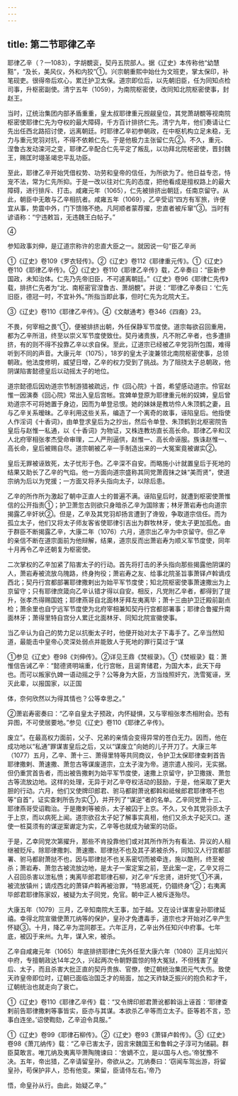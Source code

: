 ```yaml
---
---
---
```

title: 第二节耶律乙辛
---



耶律乙辛（？—1083），字胡覩衮，契丹五院部人。据《辽史》本传称他“幼慧黠”，“及长，美风仪，外和内狡”①。兴宗朝重熙中始仕为文班吏，掌太保印，补笔砚吏。很得帝后欢心，累迁护卫太保。道宗即位后，以先朝旧臣，任为同知点检司事，升枢密副使。清宁五年（1059），为南院枢密使，改同知北院枢密使事，封赵王。

当时，辽统治集团内部矛盾重重，皇太叔耶律重元觊觎皇位，其党萧胡覩等视南院枢密使耶律仁先为夺权的最大障碍，千方百计排挤仁先。清宁九年，他们奏请让仁先出任西北路招讨使，远离朝廷。时耶律乙辛初参朝政，在中枢机构立足未稳，无力与重元党羽对抗，不得不依赖仁先。于是他极力主张留仁先②。不久，重元、涅鲁古发动滦河之变，耶律乙辛配合仁先平定了叛乱，以功拜北院枢密使，晋封魏王，赐匡时翊圣竭忠平乱功臣。

至此，耶律乙辛开始凭借权势、功劳和皇帝的信任，为所欲为了。他日益专恣，恃宠不法，常为仁先所抑。于是一改以往对仁先的态度，把他看成是擅权路上的最大障碍，进行排斥、打击。咸雍元年（1065），仁先被排挤出朝廷，任南京留守。从此，朝臣中无敢与乙辛相抗者。咸雍五年（1069），乙辛受诏“四方有军旅，许便宜从事，势震中外，门下馈赂不绝。凡阿顺者蒙荐擢，忠直者被斥窜”③。当时有谚语称：“宁违敕旨，无违魏王白帖子。”

④

参知政事刘伸，是辽道宗称许的忠直大臣之一。就因说一句“臣乙辛尚

①《辽史》卷109《罗衣轻传》。②《辽史》卷112《耶律重元传》。①《辽史》卷110《耶律乙辛传》。②《辽史》卷110《耶律乙辛传》载，乙辛奏曰：“臣新参国政，未知治体。仁先乃先帝旧臣，不可遽离朝廷。”《辽史》卷96《耶律仁先传》载，排挤仁先者为“北、南枢密官涅鲁古、萧胡覩”。并说：“耶律乙辛奏曰：‘仁先旧臣，德冠一时，不宜补外。”所指当即此事，但时仁先为北院大王。

③《辽史》卷110《耶律乙辛传》。④《文献通考》卷346《四裔》23。

不畏，何宰相之畏”①，便被排挤出朝，外任保静军节度使。道宗每欲召回重用，都为乙辛所沮，终至以崇义军节度使致仕。契丹诸贵族，凡不附乙辛者，也多遭排挤，有的则不得不投靠乙辛以求自保。至此，辽道宗已经被乙辛党羽所包围，难得听到不同的声音。大康元年（1075），18岁的皇太子浚兼领北南院枢密使事，总领朝政。他法度修明，威望日增，乙辛的权力受到了挑战。为了阻挠太子总朝政，他阴谋陷害懿德皇后以动摇太子的地位。

道宗懿德后因劝道宗节制游猎被疏远，作《回心院》十首，希望感动道宗。伶官赵惟一因演奏《回心院》常出入皇后宫帐。宫婢单登原为耶律重元帐的奴婢，皇后曾劝道宗不可将她置于身边，因而为单登忌恨。她的妹妹是教坊伶人朱顶鹤之妻，且与乙辛关系暧昧。乙辛利用这些关系，编造了一个离奇的故事，诬陷皇后。他指使人作淫词《十香词》，由单登求皇后为之抄出，然后令单登、朱顶鹤到北枢密院告皇后与赵惟一私通，以《十香词》为物证，又株连教坊直长高长命。耶律乙辛和汉人北府宰相张孝杰受命审理，二人严刑逼供，赵惟一、高长命诬服。族诛赵惟一、高长命，皇后被赐自尽。道宗朝被乙辛一手制造出来的一大冤案竟被谳实②。

皇后无罪被诬致死，太子忧形于色。乙辛深不自安。而略施小计就置皇后于死地的结果又助长了乙辛的气焰。他一方面向道宗盛称其同党萧霞抹之妹“美而贤”，使道宗纳为后以为党援；一方面又将矛头指向太子，以除后患。

乙辛的所作所为激起了朝中正直人士的普遍不满。诬陷皇后时，就遭到枢密使萧惟信的公开指责①；护卫萧忽古则欲只身暗杀乙辛为国除害；林牙萧岩寿也向道宗揭露乙辛奸状②。但是，乙辛及其党羽却扬言遭到了谗毁，争取道宗信任。而为孤立太子，他们又将太子师友客省使耶律引吉出为群牧林牙，使太子更加孤危。由于群臣不断揭露乙辛，大康二年（1076）六月，道宗出乙辛为中京留守。但乙辛的亲信不断在道宗面前为他辩解，结果，道宗反而出萧岩寿为顺义军节度使，同年十月再令乙辛还朝复为枢密使。

二次掌权的乙辛加紧了陷害太子的行动。首先将打击的矛头指向那些揭露他阴谋的人，萧岩寿被流放乌隗路，终身拘役；萧岩寿之友、给事北院圣旨事萧铎卢斡谪戍西北；契丹行宫都部署耶律撒剌出为始平军节度使；知北院枢密使事萧速撒出为上京留守；只有耶律庶箴向乙辛认错才得以自安。相反，凡党附乙辛者，都得到了提升，张孝杰得赐国姓；耶律燕哥自北面林牙拜左夷离毕；萧十三由护卫迁殿前副点检；萧余里也自宁远军节度使为北府宰相兼知契丹行宫都部署事；耶律合鲁擢升南面林牙；萧得里特自宫分人累迁北面林牙、同知北院宣徽使事。

当乙辛认为自己的势力足以抗衡太子时，他便开始对太子下毒手了。乙辛当然知道，最能击中皇帝心灵深处弱点并能致人于死地的罪行莫过于“谋

①参见《辽史》卷98《刘伸传》。②详见王鼎《焚椒录》。①《焚椒录》载：萧惟信告诫乙辛：“懿德贤明端重，化行宫帐，且诞育储君，为国大本，此天下母也。而可以叛家仇婢一语动摇之乎？公等身为大臣，方当烛照奸宄，洗雪冤诬，烹灭此辈，以报国家，以正国

体，奈何欣然以为得其情也？公等幸思之。”

②萧岩寿密奏曰：“乙辛自皇太子预政，内怀疑惧，又与宰相张孝杰相附会。恐有异图，不可使居要地。”参见《辽史》卷110《耶律乙辛传》。

废立”。在最高权力面前，父子、兄弟的亲情会变得异常的苍白无力。因而，他在成功地以“私通”罪谋害皇后之后，又以“谋废立”向她的儿子开刀了。大康三年（1077）五月，乙辛、萧十三、萧得里特等共同商议，令护卫太保耶律查剌首告耶律撒剌、萧速撒、萧忽古等谋废道宗，立太子浚为帝。道宗遣人按问，无实据。但仍重赏首告者，而出被告撒剌为始平军节度使，速撒上京留守，护卫撒拨、萧忽古等流放边地。这样的处理，无异于对乙辛夺权活动的鼓励，于是，他采取了更大胆的行动。六月，他们又使牌印郎君、驸马都尉萧讹都斡和祗候郎君耶律塔不也等“自首”，证实查剌所告为实①，并开列了“谋逆”者的名单。乙辛同党萧十三、耶律燕哥受诏鞫治。于是撒剌等被杀，太子被囚于上京。不久，又令其党羽杀太子于上京，而以病死上闻。道宗欲召太子妃了解事实真相，他们又杀太子妃灭口。遂使一桩莫须有的谋逆案谳定为实，乙辛等也就成为破案的功臣。

于是，乙幸同党次第擢升，那些不肯投靠他们或对其所作所为有看法、异议的人相继被贬斥。除耶律撒刺、萧速撒、耶律挞不也及其子弟被杀外，同知汉人行宫都部署、驸马都尉萧挞不也，因与耶律挞不也关系密切而被牵连，施以酷刑，终至被杀；萧岩寿、萧忽古被流放边地，是太子一案定案之前，至此案一定，乙辛又将二人召回杀害以泄私愤；夷离毕郎君耶律石柳，对乙辛“斥忠贤，进奸党”①不满，被流放镇州；谪戍西北的萧铎卢斡再被治罪，“特恩减死，仍锢终身”②；右夷离毕郎君耶律陈家奴，被疑为太子同党，免官。朝中正人被斥逐殆尽。

大康五年（1079）三月，乙辛知南院大王事，加于越。又在设计谋害皇孙耶律延禧。幸得北院宣徽使萧兀纳等的保护，皇孙才免遭毒手，道宗也才开始对乙辛产生怀疑③。十月，降乙辛为混同郡王。六年正月，乙辛出外任知兴中府事。七年底，被囚于来州。九年，谋入宋，被杀。

乙辛自咸雍元年（1065）年底排挤耶律仁先外任至大康六年（1080）正月出知兴中府，专擅朝政达14年之久，兴起两次令朝野震惊的特大冤狱，不但残害了皇后、太子，而且杀害大批正直的契丹贵族、官僚，使辽朝统治集团元气大伤。致使天祚皇帝即位时，辽朝已面临治国乏才的局面，加之天祚缺乏振兴的抱负和才干，辽朝统治也就走向了衰亡。

①《辽史》卷110《耶律乙辛传》载：“又令牌印郎君萧讹都斡诣上诬首：‘耶律查剌前告耶律撒剌等事皆实，臣亦与其谋。本欲杀乙辛等而立太子。臣等若不言，恐事白连坐。’诏使鞫劾，乙辛迫令具服。”

①《辽史》卷99《耶律石柳传》。②《辽史》卷93《萧铎卢斡传》。③《辽史》卷98《萧兀纳传》载：“乙辛已害太子，因言宋魏国王和鲁斡之子淳可为储嗣。群臣莫敢言。唯兀纳及夷离毕萧陶隗谏曰：‘舍嫡不立，是以国与人也。’帝犹豫不决。五年，帝出猎，乙辛请留皇孙，帝欲从之。兀纳奏曰：‘窃闻车驾出游，将留皇孙，苟保护非人，恐有他变。果留，臣请侍左右。’帝乃

悟，命皇孙从行。由此，始疑乙辛。”